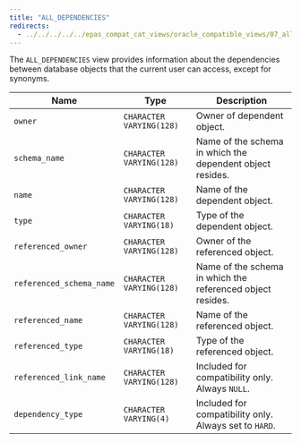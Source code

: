 ```yaml
---
title: "ALL_DEPENDENCIES"
redirects:
  - ../../../../../epas_compat_cat_views/oracle_compatible_views/07_all_dependencies #generated for docs/epas/reorg-role-use-case-mode
---
```


<div id="all_dependencies" class="registered_link"></div>

The `ALL_DEPENDENCIES` view provides information about the dependencies between database objects that the current user can access, except for synonyms.

| Name                     | Type                     | Description                                                |
| ------------------------ | ------------------------ | ---------------------------------------------------------- |
| `owner`                  | `CHARACTER VARYING(128)` | Owner of dependent object.                                 |
| `schema_name`            | `CHARACTER VARYING(128)` | Name of the schema in which the dependent object resides.  |
| `name`                   | `CHARACTER VARYING(128)` | Name of the dependent object.                              |
| `type`                   | `CHARACTER VARYING(18)`  | Type of the dependent object.                              |
| `referenced_owner`       | `CHARACTER VARYING(128)` | Owner of the referenced object.                            |
| `referenced_schema_name` | `CHARACTER VARYING(128)` | Name of the schema in which the referenced object resides. |
| `referenced_name`        | `CHARACTER VARYING(128)` | Name of the referenced object.                             |
| `referenced_type`        | `CHARACTER VARYING(18)`  | Type of the referenced object.                             |
| `referenced_link_name`   | `CHARACTER VARYING(128)` | Included for compatibility only. Always `NULL`.            |
| `dependency_type`        | `CHARACTER VARYING(4)`   | Included for compatibility only. Always set to `HARD`.     |
